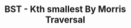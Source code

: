 ---
title: BST - Kth smallest By Morris Traversal
description: A guide in my new Starlight docs site.
---